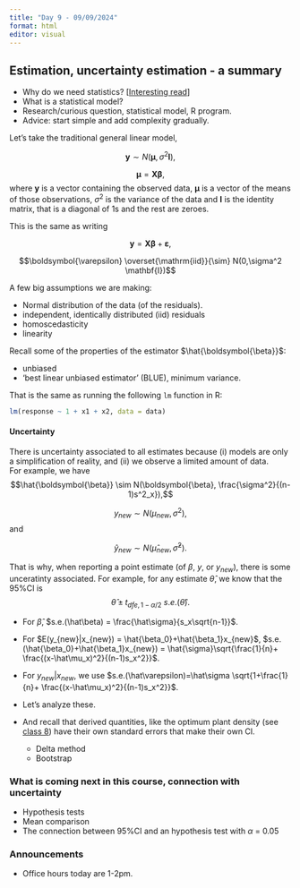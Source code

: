 ```yaml
---
title: "Day 9 - 09/09/2024"
format: html
editor: visual
---
```


## Estimation, uncertainty estimation - a summary  

- Why do we need statistics? [[Interesting read](misc_plots/Del_rigor_en_la_ciencia.pdf)]   
- What is a statistical model?  
- Research/curious question, statistical model, R program.  
- Advice: start simple and add complexity gradually.  

Let's take the traditional general linear model,  

$$\mathbf{y} \sim N(\boldsymbol{\mu}, \sigma^2\mathbf{I}),$$

$$\boldsymbol\mu = \mathbf{X}\boldsymbol\beta,$$
where $\mathbf{y}$ is a vector containing the observed data, $\boldsymbol\mu$ is a vector of the means of those observations, $\sigma^2$ is the variance of the data and $\mathbf{I}$ is the identity matrix, that is a diagonal of 1s and the rest are zeroes.  

This is the same as writing 

$$\mathbf{y} = \mathbf{X}\boldsymbol\beta + \boldsymbol{\varepsilon}, $$

$$\boldsymbol{\varepsilon} \overset{\mathrm{iid}}{\sim} N(0,\sigma^2 \mathbf{I})$$

A few big assumptions we are making:  

- Normal distribution of the data (of the residuals).    
- independent, identically distributed (iid) residuals  
- homoscedasticity  
- linearity  

Recall some of the properties of the estimator $\hat{\boldsymbol{\beta}}$:   

- unbiased  
- 'best linear unbiased estimator' (BLUE), minimum variance.  

That is the same as running the following `lm` function in R:  

```r
lm(response ~ 1 + x1 + x2, data = data)
```

#### Uncertainty  

There is uncertainty associated to all estimates because (i) models are only a simplification of reality, and (ii) we observe a limited amount of data.  
For example, we have 
$$\hat{\boldsymbol{\beta}} \sim N(\boldsymbol{\beta}, \frac{\sigma^2}{(n-1)s^2_x}),$$
 
$$y_{new} \sim N(\mu_{new}, \sigma^2),$$
and  

$$\hat{y}_{new} \sim N(\hat{\mu}_{new}, \hat{\sigma}^2).$$

That is why, when reporting a point estimate (of $\beta$, $y$, or $y_{new}$), there is some unceratinty associated. For example, for any estimate $\hat\theta$, we know that the 95%CI is 
$$ \hat{\theta} \pm t_{dfe, 1 - \alpha/2} \ s.e.(\hat\theta).$$

- For $\hat\beta$, $s.e.(\hat\beta) = \frac{\hat\sigma}{s_x\sqrt{n-1}}$.

- For $E(y_{new}|x_{new}) = \hat{\beta_0}+\hat{\beta_1}x_{new}$, $s.e.(\hat{\beta_0}+\hat{\beta_1}x_{new}) = \hat{\sigma}\sqrt{\frac{1}{n}+ \frac{(x-\hat\mu_x)^2}{(n-1)s_x^2}}$.

- For $y_{new}|x_{new}$, we use $s.e.(\hat\varepsilon)=\hat\sigma \sqrt{1+\frac{1}{n}+ \frac{(x-\hat\mu_x)^2}{(n-1)s_x^2}}$. 

- Let's analyze these.  

- And recall that derived quantities, like the optimum plant density (see [class 8](https://jlacasa.github.io/stat705_fall2024/classes/day08_09062024)) have their own standard errors that make their own CI.
  - Delta method  
  - Bootstrap  

### What is coming next in this course, connection with uncertainty  

- Hypothesis tests  
- Mean comparison  
- The connection between 95%CI and an hypothesis test with $\alpha$ = 0.05  

### Announcements 

- Office hours today are 1-2pm.  

